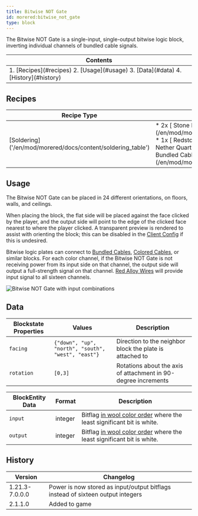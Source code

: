```yaml
---
title: Bitwise NOT Gate
id: morered:bitwise_not_gate
type: block
---
```


The Bitwise NOT Gate is a single-input, single-output bitwise logic block, inverting individual channels of bundled cable signals.

<table>
	<thead><tr><th>Contents</th></tr></thead>
	<tbody><tr><td>
		1. [Recipes](#recipes)
		2. [Usage](#usage)
		3. [Data](#data)
		4. [History](#history)
	</td></tr></tbody>
</table>

## Recipes

<table>
	<thead>
		<tr>
			<th>Recipe Type</th>
			<th>Ingredients</th>
			<th>Output</th>
			<th>Example</th>
		</tr>
	</thead>
	<tbody>
		<tr>
			<td>[Soldering]('/en/mod/morered/docs/content/soldering_table')</td>
			<td style={{width: '250px'}}>
				* 2x [<ModAsset width={32} height={32} location='morered:stone_plate'/> Stone Plate](/en/mod/morered/docs/content/building_and_crafting/stone_plate)
				* 1x [<ModAsset width={32} height={32} location='redstone'/> Redstone Dust](https://minecraft.wiki/Redstone_Dust)
				* 1x [<ModAsset width={32} height={32} location='quartz'/> Nether Quartz](https://minecraft.wiki/Nether_Quartz)
				* 1x [<ModAsset width={32} height={32} location='morered:bundled_cable'/> Bundled Cable](/en/mod/morered/docs/content/wires_and_cables/bundled_cable)
			</td>
			<td>
				* 1x Bitwise NOT Gate
			</td>
			<td>
				![Shaped Crafting Recipe for Bitwise NOT Gates](https://commoble.net/images/morered/recipes/bitwise_not_gate_from_gatecrafting.png)
			</td>
		</tr>
	</tbody>
</table>

## Usage

The Bitwise NOT Gate can be placed in 24 different orientations, on floors, walls, and ceilings.

When placing the block, the flat side will be placed against the face clicked by the player, and the output side will point to the edge of the clicked face nearest to where the player clicked. A transparent preview is rendered to assist with orienting the block; this can be disabled in the [Client Config](/en/mod/morered/configuration/client_config) if this is undesired.

Bitwise logic plates can connect to [Bundled Cables](/en/mod/morered/docs/content/wires_and_cables/bundled_cable), [Colored Cables](/en/mod/morered/docs/block/wires_and_cables/colored_cables), or similar blocks. For each color channel, if the Bitwise NOT Gate is not receiving power from its input side on that channel, the output side will output a full-strength signal on that channel.
[Red Alloy Wires](/en/mod/morered/docs/content/wires_and_cables/red_alloy_wire) will provide input signal to all sixteen channels.

![Bitwise NOT Gate with input combinations](https://commoble.net/images/morered/bitwise_not_gate_combinations.png)

## Data

| Blockstate Properties | Values | Description
| --- | - | -
| `facing` | `{"down", "up", "north", "south", "west", "east"}` | Direction to the neighbor block the plate is attached to
| `rotation` | `[0,3]` | Rotations about the axis of attachment in 90-degree increments

| BlockEntity Data | Format | Description
| --- | - | -
| `input` | integer | Bitflag [in wool color order](https://minecraft.wiki/Wool#ID) where the least significant bit is white.
| `output` | integer | Bitflag [in wool color order](https://minecraft.wiki/Wool#ID) where the least significant bit is white.

## History
| Version | Changelog
| --- | -
| 1.21.3-7.0.0.0 | Power is now stored as input/output bitflags instead of sixteen output integers
| 2.1.1.0 | Added to game
